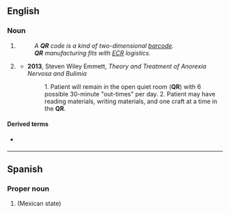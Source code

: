 {{also|qr}}
==English==

===Noun===
{{en-noun|~}}
{{wikipedia|QR code}}
# {{lb|en|marketing|retail|logistics|manufacturing}} {{initialism of|[[quick]] [[response]]|lang=en}}
#: ''A '''QR''' code is a kind of two-dimensional [[barcode]].''
#: '''''QR''' manufacturing fits with [[ECR]] logistics.''
# {{lb|en|medicine}} {{initialism of|[[quiet]] [[room]]|lang=en}}
#* '''2013''', Steven Wiley Emmett, ''Theory and Treatment of Anorexia Nervosa and Bulimia''
#*: 1. Patient will remain in the open quiet room ('''QR''') with 6 possible 30-minute "out-times" per day. 2. Patient may have reading materials, writing materials, and one craft at a time in the '''QR'''.

====Derived terms====
* {{sense|quick response}} {{l|en|QR code}}

----

==Spanish==

===Proper noun===
{{head|es|proper noun}}

# {{initialism of|lang=es|Quintana Roo|nodot=1}} (Mexican state)